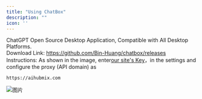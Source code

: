 ```yaml
---
title: "Using ChatBox"
description: ""
icon: ''
---
```


ChatGPT Open Source Desktop Application, Compatible with All Desktop Platforms.  
Download Link: https://github.com/Bin-Huang/chatbox/releases  
Instructions: As shown in the image, enter[our site's Key](https://aihubmix.com/token)，in the settings and configure the proxy (API domain) as  
```
https://aihubmix.com
```
![图片](/media/en/image2.png) 
